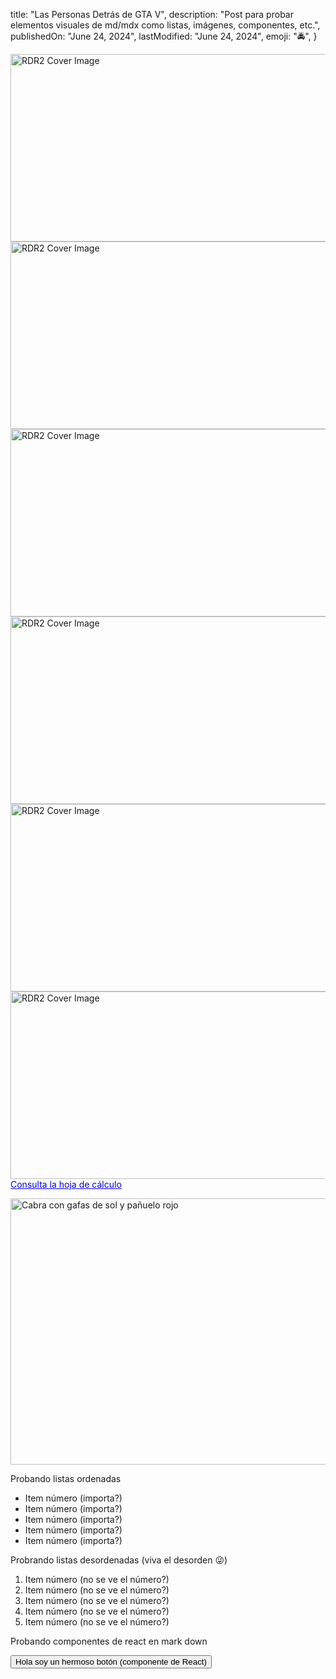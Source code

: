 
 title: "Las Personas Detrás de GTA V",
 description:
  "Post para probar elementos visuales de md/mdx como listas, imágenes, componentes, etc.",
 publishedOn: "June 24, 2024",
 lastModified: "June 24, 2024",
 emoji: "🚔",
}

<ArticleHeader title={metadata.title} date={metadata.publishedOn} /><img
	alt="RDR2 Cover Image"
	src="/assets/images/blog/rdr2/coverart.webp"
	width="640"
	height="300"
/><img
	alt="RDR2 Cover Image"
	src="/assets/images/blog/rdr2/coverart.webp"
	width="640"
	height="300"
/><img
	alt="RDR2 Cover Image"
	src="/assets/images/blog/rdr2/coverart.webp"
	width="640"
	height="300"
/><img
	alt="RDR2 Cover Image"
	src="/assets/images/blog/rdr2/coverart.webp"
	width="640"
	height="300"
/><img
	alt="RDR2 Cover Image"
	src="/assets/images/blog/rdr2/coverart.webp"
	width="640"
	height="300"
/><img
	alt="RDR2 Cover Image"
	src="/assets/images/blog/rdr2/coverart.webp"
	width="640"
	height="300"
/><a href="https://docs.google.com/spreadsheets/d/1eDlxwur7aXzSViXahk5tQLHIoip53slAWsAt0JZg8rg/edit?gid=0#gid=0" style="color: blue;">Consulta la hoja de cálculo</a>

<img
	alt="Cabra con gafas de sol y pañuelo rojo"
	src="https://randomwordgenerator.com/img/picture-generator/54e3d1444e56a814f1dc8460962e33791c3ad6e04e507441722a72dd964ccc_640.jpg"
	width="640"
	height="426"
/>

Probando listas ordenadas

- Item número (importa?)
- Item número (importa?)
- Item número (importa?)
- Item número (importa?)
- Item número (importa?)

Probrando listas desordenadas (viva el desorden 😜)

1. Item número (no se ve el número?)
2. Item número (no se ve el número?)
3. Item número (no se ve el número?)
4. Item número (no se ve el número?)
5. Item número (no se ve el número?)

Probando componentes de react en mark down

<Button type="button">Hola soy un hermoso botón (componente de React)</Button>
